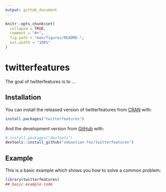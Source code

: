 ```yaml
---
output: github_document
---
```


<!-- README.md is generated from README.Rmd. Please edit that file -->

```r
knitr::opts_chunk$set(
  collapse = TRUE,
  comment = "#>",
  fig.path = "man/figures/README-",
  out.width = "100%"
)
```

# twitterfeatures

<!-- badges: start -->

<!-- badges: end -->

The goal of twitterfeatures is to ...

## Installation

You can install the released version of twitterfeatures from [CRAN](https://CRAN.R-project.org) with:

``` r
install.packages("twitterfeatures")
```

And the development version from [GitHub](https://github.com/) with:

``` r
# install.packages("devtools")
devtools::install_github("sebastian-fox/twitterfeatures")
```
## Example

This is a basic example which shows you how to solve a common problem:

```r
library(twitterfeatures)
## basic example code
```

